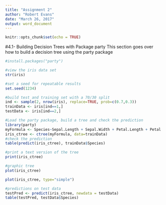 ---
title: "Assignment 2"
author: "Robert Evans"
date: "March 26, 2017"
output: word_document
---

```{r setup, include=FALSE}
knitr::opts_chunk$set(echo = TRUE)
```

#4.1- Building Decision Trees with Package party
This section goes over how to build a decision tree using the party package
```{r}
#install.packages("party")

#view the iris data set
str(iris)

#set a seed for repeatable results
set.seed(1234)

#build test and training set with a 70/30 split
ind <- sample(2, nrow(iris), replace=TRUE, prob=c(0.7,0.3))
trainData <- iris[ind==1,]
testData <- iris[ind==2,]

#Load the party package, build a tree and check the prediction
library(party)
myFormula <- Species~Sepal.Length + Sepal.Width + Petal.Length + Petal.Width
iris_ctree <- ctree(myFormula, data=trainData)
#check the prediction
table(predict(iris_ctree), trainData$Species)

#print a text version of the tree
print(iris_ctree)

#graphic tree
plot(iris_ctree)

plot(iris_ctree, type="simple")

#predictions on test data
testPred <- predict(iris_ctree, newdata = testData)
table(testPred, testData$Species)
```

